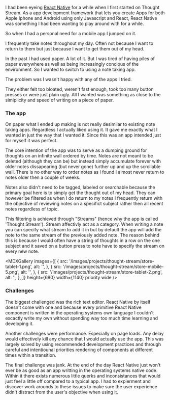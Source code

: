 
<MDXImage
  src="/images/projects/thought-stream/feature-graphic.png"
  width={1140}
  aspectRatio="6/3"
  alt=""
/>

I had been eyeing [React Native](https://reactnative.dev/) for a while when I first started on Thought Stream. As a app development framework that lets you create Apps for both Apple Iphone and Android using only Javascript and React, React Native was something I had been wanting to play around with for a while.

So when I had a personal need for a mobile app I jumped on it.

I frequently take notes throughout my day. Often not because I want to return to them but just because I want to get them out of my head.

In the past I had used paper. A lot of it. But I was tired of having piles of paper everywhere as well as being increasingly concious of the environment. So I wanted to switch to using a note taking app.

The problem was I wasn't happy with any of the apps I tried.

They either felt too bloated, weren't fast enough, took too many button presses or were just plain ugly. All I wanted was something as close to the simiplicity and speed of writing on a piece of paper.

### The app

<MDXImage
  src="/images/projects/thought-stream/store-mobile-4.png"
  height={812}
  width={400}
  aspectRatio="5/9"
  alt=""
  float="right"
/>

On paper what I ended up making is not really desimilar to existing note taking apps. Regardless I actually liked using it. It gave me exactly what I wanted in just the way that I wanted it. Since this was an app intended just for myself it was perfect.

The core intention of the app was to serve as a dumping ground for thoughts on an infinite wall ordered by time. Notes are not meant to be deleted (although they can be) but instead simply accumulate forever with older notes dissapearing (but never gone) further up and up the scrollable wall. There is no other way to order notes as I found I almost never return to notes older then a couple of weeks.

Notes also didn't need to be tagged, labeled or searchable because the primary goal here is to simply get the thought out of my head. They can however be filtered as when I do return to my notes I frequently return with the objective of reviewing notes on a specifict subject rather then all recent notes regardless of topic.

This filtering is achieved through "Streams" (hence why the app is called 'Thought Stream'). Stream affectivly act as a category. When writing a note you can specify what stream to add it in but by default the app will add the note to the same stream of the previously added note. The reason behind this is because I would often have a string of thoughts in a row on the one subject and it saved on a button press to note have to specify the stream on every new note.

<MDXGallery
  images={[
    {
      src: '/images/projects/thought-stream/store-tablet-1.png',
      alt: '',
    },
    {
      src: '/images/projects/thought-stream/store-mobile-5.png',
      alt: '',
    },
    {
      src: '/images/projects/thought-stream/store-tablet-2.png',
      alt: '',
    },
  ]}
  height={680}
  width={1140}
  priority
  wide
/>

### Challenges

<MDXVideo
  src="/video/thought-stream-app.mp4"
  height={600}
  width={400}
  float="right"
/>

The biggest challenged was the rich text editor. React Native by itself doesn't come with one and because every primitive React Native component is written in the operating systems own language I couldn't excactly write my own without spending way too much time learning and developing it.

Another challenges were performance. Especially on page loads. Any delay would effectively kill any chance that I would actually use the app. This was largely solved by using recommended development practices and through careful and intentiounal priorities rendering of components at different times within a transition.

The final challenge was jank. At the end of the day React Native just won't ever be as good as an app writting in the operating systems native code. Within it there exists numerous little querks and inconsistances that would just feel a little off compared to a typical app. I had to expierment and discover work arounds to these issues to make sure the user experience didn't distract from the user's objective when using it.

